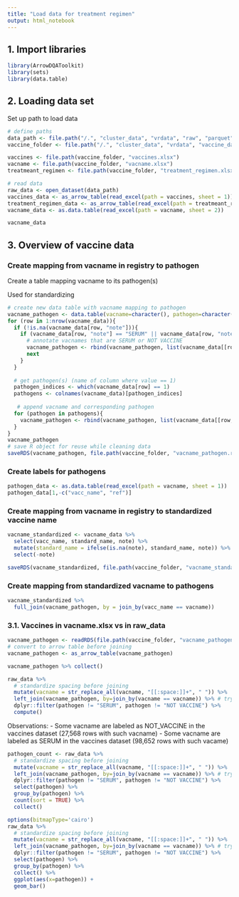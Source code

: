 ```yaml
---
title: "Load data for treatment regimen"
output: html_notebook
---
```


## 1. Import libraries 

```r
library(ArrowDQAToolkit)
library(sets)
library(data.table)
```

## 2. Loading data set
Set up path to load data

```r
# define paths
data_path <- file.path("/.", "cluster_data", "vrdata", "raw", "parquet")
vaccine_folder <- file.path("/.", "cluster_data", "vrdata", "vaccine_data")

vaccines <- file.path(vaccine_folder, "vaccines.xlsx")
vacname <- file.path(vaccine_folder, "vacname.xlsx")
treatmeant_regimen <- file.path(vaccine_folder, "treatment_regimen.xlsx")

# read data
raw_data <- open_dataset(data_path)
vaccines_data <- as_arrow_table(read_excel(path = vaccines, sheet = 1))
treatment_regimen_data <- as_arrow_table(read_excel(path = treatmeant_regimen, sheet = 1))
vacname_data <- as.data.table(read_excel(path = vacname, sheet = 2))

vacname_data
```

## 3. Overview of vaccine data 

### Create mapping from vacname in registry to pathogen
Create a table mapping vacname to its pathogen(s)

Used for standardizing 
```r
# create new data table with vacname mapping to pathogen
vacname_pathogen <- data.table(vacname=character(), pathogen=character())
for (row in 1:nrow(vacname_data)){
  if (!is.na(vacname_data[row, "note"])){
    if (vacname_data[row, "note"] == "SERUM" || vacname_data[row, "note"] == "NOT VACCINE"){
      # annotate vacnames that are SERUM or NOT VACCINE
      vacname_pathogen <- rbind(vacname_pathogen, list(vacname_data[[row, "vacc_name"]], vacname_data[[row, "note"]]))
      next
    }
  }
  
  # get pathogen(s) (name of column where value == 1)
  pathogen_indices <- which(vacname_data[row] == 1)
  pathogens <- colnames(vacname_data)[pathogen_indices]
  
   # append vacname and corresponding pathogen
  for (pathogen in pathogens){
    vacname_pathogen <- rbind(vacname_pathogen, list(vacname_data[[row, "vacc_name"]], pathogen))
  }
}
vacname_pathogen
# save R object for reuse while cleaning data
saveRDS(vacname_pathogen, file.path(vaccine_folder, "vacname_pathogen.rds"))
```

### Create labels for pathogens
```r
pathogen_data <- as.data.table(read_excel(path = vacname, sheet = 1))
pathogen_data[1,-c("vacc_name", "ref")]
```
### Create mapping from vacname in registry to standardized vaccine name
```r
vacname_standardized <- vacname_data %>% 
  select(vacc_name, standard_name, note) %>% 
  mutate(standard_name = ifelse(is.na(note), standard_name, note)) %>% 
  select(-note) 

saveRDS(vacname_standardized, file.path(vaccine_folder, "vacname_standardized.rds"))
```

### Create mapping from standardized vacname to pathogens
```r
vacname_standardized %>%
  full_join(vacname_pathogen, by = join_by(vacc_name == vacname)) 

```


### 3.1. Vaccines in vacname.xlsx vs in raw_data

```r
vacname_pathogen <- readRDS(file.path(vaccine_folder, "vacname_pathogen.rds"))
# convert to arrow table before joining
vacname_pathogen <- as_arrow_table(vacname_pathogen)

vacname_pathogen %>% collect()

raw_data %>% 
  # standardize spacing before joining
  mutate(vacname = str_replace_all(vacname, "[[:space:]]+", " ")) %>%
  left_join(vacname_pathogen, by=join_by(vacname == vacname)) %>% # try joining raw_data to pathogen
  dplyr::filter(pathogen != "SERUM", pathogen != "NOT VACCINE") %>%
  compute()
```
Observations:
- Some vacname are labeled as NOT_VACCINE in the vaccines dataset (27,568 rows with such vacname)
- Some vacname are labeled as SERUM in the vaccines dataset (98,652 rows with such vacame)

```r
pathogen_count <- raw_data %>% 
  # standardize spacing before joining
  mutate(vacname = str_replace_all(vacname, "[[:space:]]+", " ")) %>%
  left_join(vacname_pathogen, by=join_by(vacname == vacname)) %>% # try joining raw_data to pathogen
  dplyr::filter(pathogen != "SERUM", pathogen != "NOT VACCINE") %>%
  select(pathogen) %>% 
  group_by(pathogen) %>% 
  count(sort = TRUE) %>% 
  collect()

options(bitmapType='cairo')
raw_data %>% 
  # standardize spacing before joining
  mutate(vacname = str_replace_all(vacname, "[[:space:]]+", " ")) %>%
  left_join(vacname_pathogen, by=join_by(vacname == vacname)) %>% # try joining raw_data to pathogen
  dplyr::filter(pathogen != "SERUM", pathogen != "NOT VACCINE") %>%
  select(pathogen) %>% 
  group_by(pathogen) %>%
  collect() %>% 
  ggplot(aes(x=pathogen)) + 
  geom_bar()
```





